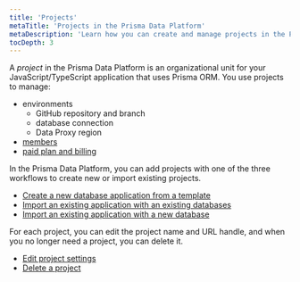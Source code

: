 ```yaml
---
title: 'Projects'
metaTitle: 'Projects in the Prisma Data Platform'
metaDescription: 'Learn how you can create and manage projects in the Prisma Data Platform'
tocDepth: 3
---
```


<TopBlock>

A _project_ in the Prisma Data Platform is an organizational unit for your JavaScript/TypeScript application that uses Prisma ORM. You use projects to manage:

* environments
    * GitHub repository and branch
    * database connection
    * Data Proxy region
* [members](/data-platform/members)
* [paid plan and billing](/data-platform/billing/plans-and-quotas)

In the Prisma Data Platform, you can add projects with one of the three workflows to create new or import existing projects.

* [Create a new database application from a template](/data-platform/projects/add-project/create-new-project-from-template)
* [Import an existing application with an existing databases](/data-platform/projects/add-project/import-existing-project-existing-db)
* [Import an existing application with a new database](/data-platform/projects/add-project/import-existing-project-new-db)

For each project, you can edit the project name and URL handle, and when you no longer need a project, you can delete it.

* [Edit project settings](/data-platform/projects/edit-settings)
* [Delete a project](/data-platform/projects/delete-project)

</TopBlock>